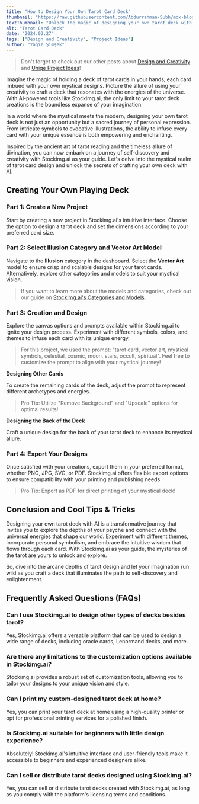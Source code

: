 ```yaml
---
title: "How to Design Your Own Tarot Card Deck"
thumbnail: "https://raw.githubusercontent.com/Abdurrahman-Subh/mdx-blog/main/images/np-digiart.png"
textThumbnail: "Unlock the magic of designing your own tarot deck with AI-powered platforms like Stockimg.ai. Learn how to unleash your creativity and personalize every aspect of your tarot cards to create a truly unique deck."
alt: "Tarot Card Deck"
date: "2024.03.27"
tags: ["Design and Creativity", "Project Ideas"]
author: "Yağız Şimşek"
---
```


<CustomImage
    src="https://raw.githubusercontent.com/Abdurrahman-Subh/mdx-blog/main/images/np-digiart.png"
    alt="princess of the night"
/>

> Don't forget to check out our other posts about [Design and Creativity](https://stockimg.ai/blog/design-and-creativity) and [Uniqe Project Ideas](https://stockimg.ai/blog/project-ideas)!

Imagine the magic of holding a deck of tarot cards in your hands, each card imbued with your own mystical designs. Picture the allure of using your creativity to craft a deck that resonates with the energies of the universe. With AI-powered tools like Stockimg.ai, the only limit to your tarot deck creations is the boundless expanse of your imagination.

In a world where the mystical meets the modern, designing your own tarot deck is not just an opportunity but a sacred journey of personal expression. From intricate symbols to evocative illustrations, the ability to infuse every card with your unique essence is both empowering and enchanting.

Inspired by the ancient art of tarot reading and the timeless allure of divination, you can now embark on a journey of self-discovery and creativity with Stockimg.ai as your guide. Let's delve into the mystical realm of tarot card design and unlock the secrets of crafting your own deck with AI.

## Creating Your Own Playing Deck

### Part 1: Create a New Project

<CustomImage
    src="https://raw.githubusercontent.com/Abdurrahman-Subh/mdx-blog/main/images/stockimg-dashboard.png"
    alt="stockimg dashboard"
/>

Start by creating a new project in Stockimg.ai's intuitive interface. Choose the option to design a tarot deck and set the dimensions according to your preferred card size.

### Part 2: Select Illusion Category and Vector Art Model

<CustomImage
    src="https://raw.githubusercontent.com/Abdurrahman-Subh/mdx-blog/main/images/tarot-deck-design.png"
    alt="Navigating to Categories"
/>

Navigate to the **Illusion** category in the dashboard. Select the **Vector Art** model to ensure crisp and scalable designs for your tarot cards. Alternatively, explore other categories and models to suit your mystical vision.

> If you want to learn more about the models and categories, check out our guide on [Stockimg.ai's Categories and Models](https://stockimg.ai/blog/guide/stockimg-categories-and-models-explained).

### Part 3: Creation and Design

<CustomImage
    src="https://raw.githubusercontent.com/Abdurrahman-Subh/mdx-blog/main/images/major-arcana.png"
    alt="major arcana"
/>
Explore the canvas options and prompts available within Stockimg.ai to ignite your design process. Experiment with different symbols, colors, and themes to infuse each card with its unique energy.

> For this project, we used the prompt: "tarot card, vector art, mystical symbols, celestial, cosmic, moon, stars, occult, spiritual". Feel free to customize the prompt to align with your mystical journey!

**Designing Other Cards**

<CustomImage
    src="https://raw.githubusercontent.com/Abdurrahman-Subh/mdx-blog/main/images/tarot-other.png"
    alt="others"
/>

To create the remaining cards of the deck, adjust the prompt to represent different archetypes and energies.

> Pro Tip: Utilize "Remove Background" and "Upscale" options for optimal results!

**Designing the Back of the Deck**

<CustomImage
    src="https://raw.githubusercontent.com/Abdurrahman-Subh/mdx-blog/main/images/tarot-back.png"
    alt="back of the deck"
/>

Craft a unique design for the back of your tarot deck to enhance its mystical allure.

### Part 4: Export Your Designs

Once satisfied with your creations, export them in your preferred format, whether PNG, JPG, SVG, or PDF. Stockimg.ai offers flexible export options to ensure compatibility with your printing and publishing needs.

> Pro Tip: Export as PDF for direct printing of your mystical deck!

## Conclusion and Cool Tips & Tricks

Designing your own tarot deck with AI is a transformative journey that invites you to explore the depths of your psyche and connect with the universal energies that shape our world. Experiment with different themes, incorporate personal symbolism, and embrace the intuitive wisdom that flows through each card. With Stockimg.ai as your guide, the mysteries of the tarot are yours to unlock and explore.

So, dive into the arcane depths of tarot design and let your imagination run wild as you craft a deck that illuminates the path to self-discovery and enlightenment.

## Frequently Asked Questions (FAQs)

### Can I use Stockimg.ai to design other types of decks besides tarot?

Yes, Stockimg.ai offers a versatile platform that can be used to design a wide range of decks, including oracle cards, Lenormand decks, and more.

### Are there any limitations to the customization options available in Stockimg.ai?

Stockimg.ai provides a robust set of customization tools, allowing you to tailor your designs to your unique vision and style.

### Can I print my custom-designed tarot deck at home?

Yes, you can print your tarot deck at home using a high-quality printer or opt for professional printing services for a polished finish.

### Is Stockimg.ai suitable for beginners with little design experience?

Absolutely! Stockimg.ai's intuitive interface and user-friendly tools make it accessible to beginners and experienced designers alike.

### Can I sell or distribute tarot decks designed using Stockimg.ai?

Yes, you can sell or distribute tarot decks created with Stockimg.ai, as long as you comply with the platform's licensing terms and conditions.